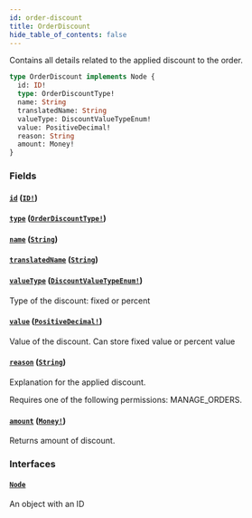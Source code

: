 ```yaml
---
id: order-discount
title: OrderDiscount
hide_table_of_contents: false
---
```


Contains all details related to the applied discount to the order.

```graphql
type OrderDiscount implements Node {
  id: ID!
  type: OrderDiscountType!
  name: String
  translatedName: String
  valueType: DiscountValueTypeEnum!
  value: PositiveDecimal!
  reason: String
  amount: Money!
}
```

### Fields

#### [`id`](#) ([`ID!`](../../../developer/api-reference/scalars/id))

#### [`type`](#) ([`OrderDiscountType!`](../../../developer/api-reference/enums/order-discount-type))

#### [`name`](#) ([`String`](../../../developer/api-reference/scalars/string))

#### [`translatedName`](#) ([`String`](../../../developer/api-reference/scalars/string))

#### [`valueType`](#) ([`DiscountValueTypeEnum!`](../../../developer/api-reference/enums/discount-value-type-enum))

Type of the discount: fixed or percent

#### [`value`](#) ([`PositiveDecimal!`](../../../developer/api-reference/scalars/positive-decimal))

Value of the discount. Can store fixed value or percent value

#### [`reason`](#) ([`String`](../../../developer/api-reference/scalars/string))

Explanation for the applied discount.

Requires one of the following permissions: MANAGE_ORDERS.

#### [`amount`](#) ([`Money!`](../../../developer/api-reference/objects/money))

Returns amount of discount.

### Interfaces

#### [`Node`](../../../developer/api-reference/interfaces/node)

An object with an ID

